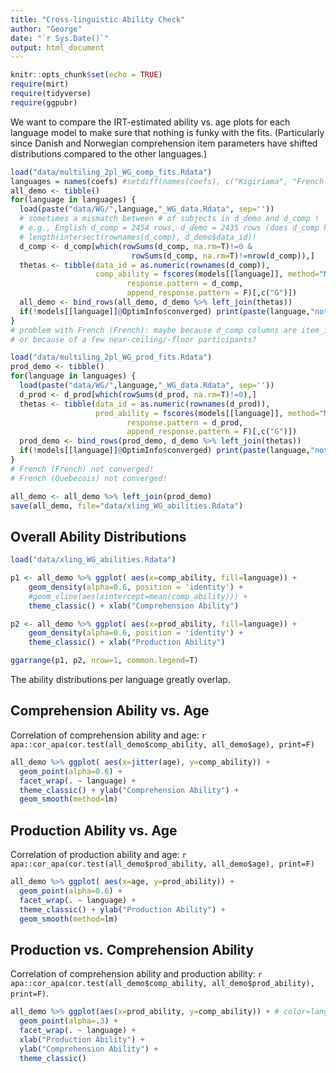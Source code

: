 ```yaml
---
title: "Cross-linguistic Ability Check"
author: "George"
date: "`r Sys.Date()`"
output: html_document
---
```


```r
knitr::opts_chunk$set(echo = TRUE)
require(mirt)
require(tidyverse)
require(ggpubr)

```

We want to compare the IRT-estimated ability vs. age plots for each language model to make sure that nothing is funky with the fits.
(Particularly since Danish and Norwegian comprehension item parameters have shifted distributions compared to the other languages.)

```r
load("data/multiling_2pl_WG_comp_fits.Rdata")
languages = names(coefs) #setdiff(names(coefs), c("Kigiriama", "French (French)"))
all_demo <- tibble()
for(language in languages) {
  load(paste("data/WG/",language,"_WG_data.Rdata", sep=''))
  # sometimes a mismatch between # of subjects in d_demo and d_comp !
  # e.g., English d_comp = 2454 rows, d_demo = 2435 rows (does d_comp have a few longitudinal?)
  # length(intersect(rownames(d_comp), d_demo$data_id))
  d_comp <- d_comp[which(rowSums(d_comp, na.rm=T)!=0 & 
                           rowSums(d_comp, na.rm=T)!=nrow(d_comp)),]
  thetas <- tibble(data_id = as.numeric(rownames(d_comp)), 
                   comp_ability = fscores(models[[language]], method="MAP", 
                          response.pattern = d_comp,
                          append_response.pattern = F)[,c("G")])                
  all_demo <- bind_rows(all_demo, d_demo %>% left_join(thetas))
  if(!models[[language]]@OptimInfo$converged) print(paste(language,"not converged!"))
}
# problem with French (French): maybe because d_comp columns are item_id ?
# or because of a few near-ceiling/-floor participants?
```


```r
load("data/multiling_2pl_WG_prod_fits.Rdata")
prod_demo <- tibble()
for(language in languages) {
  load(paste("data/WG/",language,"_WG_data.Rdata", sep=''))
  d_prod <- d_prod[which(rowSums(d_prod, na.rm=T)!=0),]
  thetas <- tibble(data_id = as.numeric(rownames(d_prod)), 
                   prod_ability = fscores(models[[language]], method="MAP", 
                          response.pattern = d_prod,
                          append_response.pattern = F)[,c("G")])                
  prod_demo <- bind_rows(prod_demo, d_demo %>% left_join(thetas))
  if(!models[[language]]@OptimInfo$converged) print(paste(language,"not converged!"))
}
# French (French) not converged!
# French (Quebecois) not converged!

all_demo <- all_demo %>% left_join(prod_demo)
save(all_demo, file="data/xling_WG_abilities.Rdata")
```

## Overall Ability Distributions

```r
load("data/xling_WG_abilities.Rdata")

p1 <- all_demo %>% ggplot( aes(x=comp_ability, fill=language)) +
    geom_density(alpha=0.6, position = 'identity') +
    #geom_vline(aes(xintercept=mean(comp_ability))) + 
    theme_classic() + xlab("Comprehension Ability")

p2 <- all_demo %>% ggplot( aes(x=prod_ability, fill=language)) +
    geom_density(alpha=0.6, position = 'identity') +
    theme_classic() + xlab("Production Ability")

ggarrange(p1, p2, nrow=1, common.legend=T)
```

The ability distributions per language greatly overlap.

## Comprehension Ability vs. Age

Correlation of comprehension ability and age: `r apa::cor_apa(cor.test(all_demo$comp_ability, all_demo$age), print=F)`

```r
all_demo %>% ggplot( aes(x=jitter(age), y=comp_ability)) +
  geom_point(alpha=0.6) +
  facet_wrap(. ~ language) + 
  theme_classic() + ylab("Comprehension Ability") +
  geom_smooth(method=lm)
```

## Production Ability vs. Age

Correlation of production ability and age: `r apa::cor_apa(cor.test(all_demo$prod_ability, all_demo$age), print=F)`

```r
all_demo %>% ggplot( aes(x=age, y=prod_ability)) +
  geom_point(alpha=0.6) +
  facet_wrap(. ~ language) + 
  theme_classic() + ylab("Production Ability") +
  geom_smooth(method=lm)
```


## Production vs. Comprehension Ability

Correlation of comprehension ability and production ability: `r apa::cor_apa(cor.test(all_demo$comp_ability, all_demo$prod_ability), print=F)`.

```r
all_demo %>% ggplot(aes(x=prod_ability, y=comp_ability)) + # color=language
  geom_point(alpha=.3) + 
  facet_wrap(. ~ language) + 
  xlab("Production Ability") + 
  ylab("Comprehension Ability") +
  theme_classic()
```


